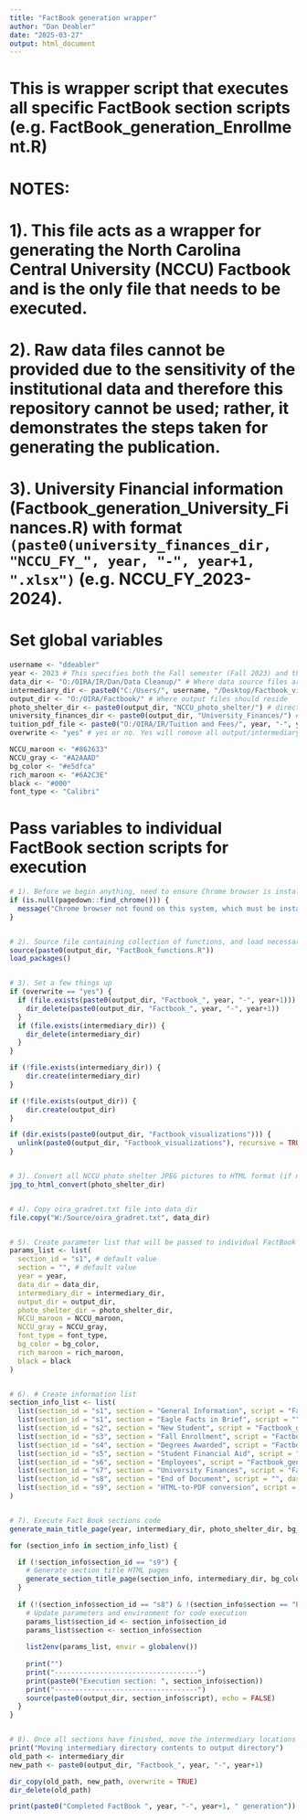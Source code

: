 ---
title: "FactBook generation wrapper"
author: "Dan Deabler"
date: "2025-03-27"
output: html_document
---

# This is wrapper script that executes all specific FactBook section scripts (e.g. FactBook_generation_Enrollment.R)


# NOTES:
# 1). This file acts as a wrapper for generating the North Carolina Central University (NCCU) Factbook and is the only file that needs to be executed.
# 2). Raw data files cannot be provided due to the sensitivity of the institutional data and therefore this repository cannot be used; rather, it demonstrates the steps taken for generating the publication.
# 3). University Financial information (Factbook_generation_University_Finances.R) with format `(paste0(university_finances_dir, "NCCU_FY_", year, "-", year+1, ".xlsx")` (e.g. NCCU_FY_2023-2024).


# Set global variables
```{r}

username <- "ddeabler"
year <- 2023 # This specifies both the Fall semester (Fall 2023) and the academic year (2023-2024).
data_dir <- "O:/OIRA/IR/Dan/Data Cleanup/" # Where data source files are stored
intermediary_dir <- paste0("C:/Users/", username, "/Desktop/Factbook_visualizations/")
output_dir <- "O:/OIRA/Factbook/" # Where output files should reside
photo_shelter_dir <- paste0(output_dir, "NCCU_photo_shelter/") # directory specifying photo shelter files
university_finances_dir <- paste0(output_dir, "University_Finances/") # directory specifying university finance reports
tuition_pdf_file <- paste0("O:/OIRA/IR/Tuition and Fees/", year, "-", year+1, "-Approved-Tuition-and-Fees-Schedule.pdf") # file path of PDF document
overwrite <- "yes" # yes or no. Yes will remove all output/intermediary folders for specified year and start over

NCCU_maroon <- "#862633"
NCCU_gray <- "#A2AAAD"
bg_color <- "#e5dfca"
rich_maroon <- "#6A2C3E"
black <- "#000"
font_type <- "Calibri"

```



# Pass variables to individual FactBook section scripts for execution
```{r, warning=FALSE, message=FALSE}

# 1). Before we begin anything, need to ensure Chrome browser is installed, otherwise won't work and need to install Chrome
if (is.null(pagedown::find_chrome())) {
  message("Chrome browser not found on this system, which must be installed to execute this program. Terminating now...")
}


# 2). Source file containing collection of functions, and load necessary packages
source(paste0(output_dir, "FactBook_functions.R"))
load_packages()


# 3). Set a few things up
if (overwrite == "yes") {
  if (file.exists(paste0(output_dir, "Factbook_", year, "-", year+1))) {
    dir_delete(paste0(output_dir, "Factbook_", year, "-", year+1))
  }
  if (file.exists(intermediary_dir)) {
    dir_delete(intermediary_dir)
  }
}

if (!file.exists(intermediary_dir)) {
    dir.create(intermediary_dir)
}

if (!file.exists(output_dir)) {
    dir.create(output_dir)
}

if (dir.exists(paste0(output_dir, "Factbook_visualizations"))) {
  unlink(paste0(output_dir, "Factbook_visualizations"), recursive = TRUE)
}


# 3). Convert all NCCU photo shelter JPEG pictures to HTML format (if necessary)
jpg_to_html_convert(photo_shelter_dir)


# 4). Copy oira_gradret.txt file into data_dir
file.copy("W:/Source/oira_gradret.txt", data_dir)


# 5). Create parameter list that will be passed to individual FactBook section scripts for execution
params_list <- list(
  section_id = "s1", # default value
  section = "", # default value
  year = year,
  data_dir = data_dir,
  intermediary_dir = intermediary_dir,
  output_dir = output_dir,
  photo_shelter_dir = photo_shelter_dir,
  NCCU_maroon = NCCU_maroon,
  NCCU_gray = NCCU_gray,
  font_type = font_type,
  bg_color = bg_color,
  rich_maroon = rich_maroon,
  black = black
)


# 6). # Create information list 
section_info_list <- list(
  list(section_id = "s1", section = "General Information", script = "Factbook_generation_General_Information.R", dashboard_url = ""),
  list(section_id = "s1", section = "Eagle Facts in Brief", script = "", dashboard_url = ""),
  list(section_id = "s2", section = "New Student", script = "Factbook_generation_New_Student.R", dashboard_url = "https://www.nccu.edu/oira/dashboards-institutional-data/admissions-dashboard"),
  list(section_id = "s3", section = "Fall Enrollment", script = "Factbook_generation_Fall_Enrollment.R", dashboard_url = "https://www.nccu.edu/oira/dashboards-institutional-data/enrollment-dashboard"),
  list(section_id = "s4", section = "Degrees Awarded", script = "Factbook_generation_Degrees_Awarded.R", dashboard_url = "https://www.nccu.edu/oira/dashboards-institutional-data/nccu-degrees-awarded-dashboard"),
  list(section_id = "s5", section = "Student Financial Aid", script = "Factbook_generation_Student_Financial_Aid.R", dashboard_url = "https://www.nccu.edu/oira/dashboards-institutional-data/financial-aid"),
  list(section_id = "s6", section = "Employees", script = "Factbook_generation_Employees.R", dashboard_url = "https://www.nccu.edu/oira/dashboards-institutional-data/nccu-employment"),
  list(section_id = "s7", section = "University Finances", script = "Factbook_generation_University_Finances.R", dashboard_url = ""),
  list(section_id = "s8", section = "End of Document", script = "", dashboard_url = ""),
  list(section_id = "s9", section = "HTML-to-PDF conversion", script = "Factbook_generation_HTML_to_PDF.R", dashboard_url = "")
)


# 7). Execute Fact Book sections code
generate_main_title_page(year, intermediary_dir, photo_shelter_dir, bg_color)

for (section_info in section_info_list) {

  if (!section_info$section_id == "s9") {
    # Generate section title HTML pages
    generate_section_title_page(section_info, intermediary_dir, bg_color, section_info$section)
  }
  
  if (!(section_info$section_id == "s8") & !(section_info$section == "Eagle Facts in Brief")) {
    # Update parameters and environment for code execution
    params_list$section_id <- section_info$section_id
    params_list$section <- section_info$section
  
    list2env(params_list, envir = globalenv())
  
    print("")
    print("-----------------------------------")
    print(paste0("Execution section: ", section_info$section))
    print("-----------------------------------")
    source(paste0(output_dir, section_info$script), echo = FALSE)
  }
}


# 8). Once all sections have finished, move the intermediary locations visualizations to the output directory
print("Moving intermediary directory contents to output directory")
old_path <- intermediary_dir
new_path <- paste0(output_dir, "Factbook_", year, "-", year+1)

dir_copy(old_path, new_path, overwrite = TRUE)
dir_delete(old_path)

print(paste0("Completed FactBook ", year, "-", year+1, " generation"))

```